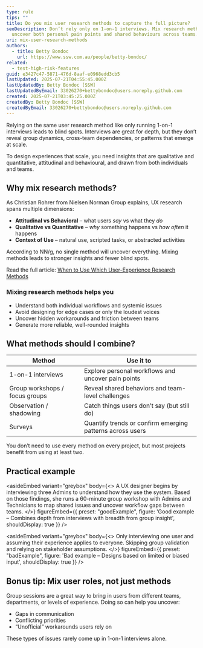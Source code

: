 ```yaml
---
type: rule
tips: ""
title: Do you mix user research methods to capture the full picture?
seoDescription: Don’t rely only on 1-on-1 interviews. Mix research methods to
  uncover both personal pain points and shared behaviours across teams.
uri: mix-user-research-methods
authors:
  - title: Betty Bondoc
    url: https://www.ssw.com.au/people/betty-bondoc/
related:
  - test-high-risk-features
guid: e3427c47-5871-476d-8aaf-e0968edd3cb5
lastUpdated: 2025-07-21T04:55:45.000Z
lastUpdatedBy: Betty Bondoc [SSW]
lastUpdatedByEmail: 33026270+bettybondoc@users.noreply.github.com
created: 2025-07-21T03:45:25.000Z
createdBy: Betty Bondoc [SSW]
createdByEmail: 33026270+bettybondoc@users.noreply.github.com
---
```

Relying on the same user research method like only running 1-on-1 interviews leads to blind spots. Interviews are great for depth, but they don’t reveal group dynamics, cross-team dependencies, or patterns that emerge at scale.

To design experiences that scale, you need insights that are qualitative and quantitative, attitudinal and behavioural, and drawn from both individuals and teams.
## Why mix research methods?

As Christian Rohrer from Nielsen Norman Group explains, UX research spans multiple dimensions:

* **Attitudinal vs Behavioral** – what users *say* vs what they *do*
* **Qualitative vs Quantitative** – *why* something happens vs *how often* it happens
* **Context of Use** – natural use, scripted tasks, or abstracted activities

According to NN/g, no single method will uncover everything. Mixing methods leads to stronger insights and fewer blind spots.

Read the full article: [When to Use Which User-Experience Research Methods](https://www.nngroup.com/articles/which-ux-research-methods/)

<youtubeEmbed url="https://www.youtube.com/watch?v=OtUWbsvCujM" description="Video: When to Use Which UX Research Method (5 min)" />

### Mixing research methods helps you

* Understand both individual workflows and systemic issues
* Avoid designing for edge cases or only the loudest voices
* Uncover hidden workarounds and friction between teams
* Generate more reliable, well-rounded insights

## What methods should I combine?

| Method                         | Use it to                                               |
|-------------------------------|-------------------------------------------------------------|
| 1-on-1 interviews             | Explore personal workflows and uncover pain points         |
| Group workshops / focus groups | Reveal shared behaviors and team-level challenges          |
| Observation / shadowing       | Catch things users don’t say (but still do)                |
| Surveys                       | Quantify trends or confirm emerging patterns across users  |

You don’t need to use every method on every project, but most projects benefit from using at least two.

## Practical example

<asideEmbed
  variant="greybox"
  body={<>
    A UX designer begins by interviewing three Admins to understand how they use the system. Based on those findings, she runs a 60-minute group workshop with Admins and Technicians to map shared issues and uncover workflow gaps between teams.
  </>}
  figureEmbed={{
    preset: "goodExample",
    figure: 'Good example – Combines depth from interviews with breadth from group insight',
    shouldDisplay: true
  }}
/>

<asideEmbed
  variant="greybox"
  body={<>
    Only interviewing one user and assuming their experience applies to everyone. Skipping group validation and relying on stakeholder assumptions.
  </>}
  figureEmbed={{
    preset: "badExample",
    figure: 'Bad example – Designs based on limited or biased input',
    shouldDisplay: true
  }}
/>

## Bonus tip: Mix user roles, not just methods

Group sessions are a great way to bring in users from different teams, departments, or levels of experience. Doing so can help you uncover:

* Gaps in communication
* Conflicting priorities
* “Unofficial” workarounds users rely on

These types of issues rarely come up in 1-on-1 interviews alone.
